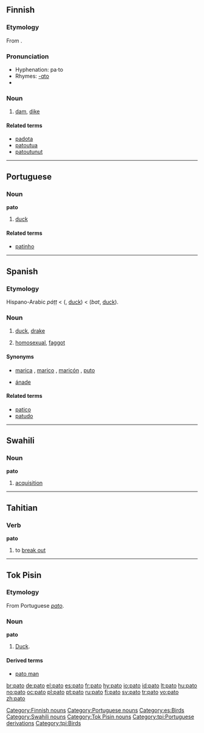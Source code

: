 {{see|pāto}}
==Finnish==

===Etymology===
From {{proto|Finno-Ugric|paδɜ|lang=fi}}.

===Pronunciation===
* Hyphenation: pa·to
* Rhymes: [[Rhymes:Finnish:-ɑto|-ɑto]]
* {{IPA|lang=fi|[ˈpɑto]}}

===Noun===
{{fi-noun|pa|type=mato}}

# [[dam]], [[dike]]

====Related terms====
* [[padota]]
* [[patoutua]]
* [[patoutunut]]

[[Category:Finnish nouns]]

----

==Portuguese==

===Noun===
'''pato''' {{m}}

# [[duck]]

====Related terms====
* [[patinho]]

[[Category:Portuguese nouns]]

----

==Spanish==

===Etymology===
Hispano-Arabic ''páṭṭ'' < {{Ar.|es}} {{Arab|[[بط]]}} ({{IPAchar|''baṭṭ''}}, [[duck]]) < {{Pers.|es}} {{fa-Arab|[[بت]]}} (''bat'', [[duck]]).

===Noun===
{{es-noun-mf|f=pata}}

# [[duck]], [[drake]]
# {{vulgar|slang|lang=es|Antilles|Nicaragua|Venezuela}} [[homosexual]], [[faggot]]

====Synonyms====
* {{sense|homosexual}} [[marica]] {{m}}, [[marico]] {{m}}, [[maricón]] {{m}}, [[puto]] {{m}}
* {{sense|duck}} [[ánade]]

====Related terms====
* [[patico]]
* [[patudo]]

[[Category:es:Birds]]

----

==Swahili==

===Noun===
'''pato'''

# [[acquisition]]

[[Category:Swahili nouns]]

----

==Tahitian==

===Verb===
'''pato'''

# to [[break out]]

----
==Tok Pisin==
===Etymology===
From Portuguese ''[[pato#Portuguese|pato]]''.
===Noun===
'''pato'''

# [[duck|Duck]].
====Derived terms====
*[[pato man]]
[[Category:Tok Pisin nouns]]
[[Category:tpi:Portuguese derivations]]
[[Category:tpi:Birds]]

[[br:pato]]
[[de:pato]]
[[el:pato]]
[[es:pato]]
[[fr:pato]]
[[hy:pato]]
[[io:pato]]
[[id:pato]]
[[lt:pato]]
[[hu:pato]]
[[no:pato]]
[[oc:pato]]
[[pl:pato]]
[[pt:pato]]
[[ru:pato]]
[[fi:pato]]
[[sv:pato]]
[[tr:pato]]
[[vo:pato]]
[[zh:pato]]